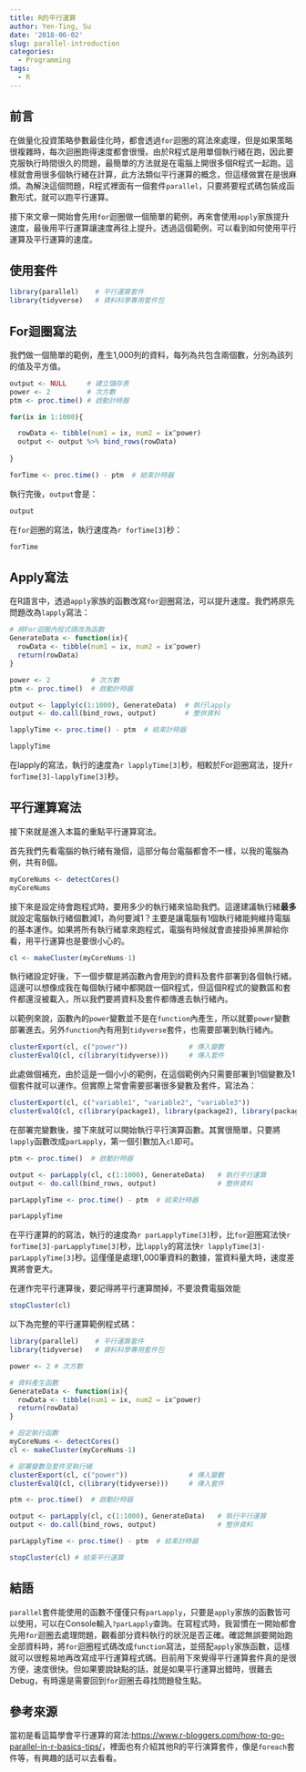 ```yaml
---
title: R的平行運算
author: Yen-Ting, Su
date: '2018-06-02'
slug: parallel-introduction
categories:
  - Programming
tags:
  - R
---
```


## 前言

在做量化投資策略參數最佳化時，都會透過`for`迴圈的寫法來處理，但是如果策略很複雜時，每次迴圈跑得速度都會很慢。由於R程式是用單個執行緒在跑，因此要克服執行時間很久的問題，最簡單的方法就是在電腦上開很多個R程式一起跑。這樣就會用很多個執行緒在計算，此方法類似平行運算的概念，但這樣做實在是很麻煩。為解決這個問題，R程式裡面有一個套件`parallel`，只要將要程式碼包裝成函數形式，就可以跑平行運算。

接下來文章一開始會先用`for`迴圈做一個簡單的範例，再來會使用`apply`家族提升速度，最後用平行運算讓速度再往上提升。透過這個範例，可以看到如何使用平行運算及平行運算的速度。

## 使用套件

```r
library(parallel)    # 平行運算套件
library(tidyverse)   # 資料科學專用套件包
```

## For迴圈寫法

我們做一個簡單的範例，產生1,000列的資料，每列為共包含兩個數，分別為該列的值及平方值。

```r

output <- NULL     # 建立儲存表
power <- 2         # 次方數
ptm <- proc.time() # 啟動計時器

for(ix in 1:1000){

  rowData <- tibble(num1 = ix, num2 = ix^power) 
  output <- output %>% bind_rows(rowData)
  
}

forTime <- proc.time() - ptm  # 結束計時器 
```

執行完後，`output`會是：

```r
output
```

在`for`迴圈的寫法，執行速度為`r forTime[3]`秒：

```r
forTime
```

## Apply寫法

在R語言中，透過`apply`家族的函數改寫`for`迴圈寫法，可以提升速度。我們將原先問題改為`lapply`寫法：

```r

# 將For迴圈內程式碼改為函數
GenerateData <- function(ix){
  rowData <- tibble(num1 = ix, num2 = ix^power) 
  return(rowData)
}

power <- 2          # 次方數
ptm <- proc.time()  # 啟動計時器

output <- lapply(c(1:1000), GenerateData)  # 執行lapply
output <- do.call(bind_rows, output)       # 整併資料

lapplyTime <- proc.time() - ptm  # 結束計時器 
```


```r
lapplyTime
```

在lapply的寫法，執行的速度為`r lapplyTime[3]`秒，相較於For迴圈寫法，提升`r forTime[3]-lapplyTime[3]`秒。


## 平行運算寫法

接下來就是進入本篇的重點平行運算寫法。

首先我們先看電腦的執行緒有幾個，這部分每台電腦都會不一樣，以我的電腦為例，共有8個。

```r
myCoreNums <- detectCores()
myCoreNums
```

接下來是設定待會跑程式時，要用多少的執行緒來協助我們。這邊建議執行緒**最多**就設定電腦執行緒個數減1，為何要減1？主要是讓電腦有1個執行緒能夠維持電腦的基本運作。如果將所有執行緒拿來跑程式，電腦有時候就會直接掛掉黑屏給你看，用平行運算也是要很小心的。

```r
cl <- makeCluster(myCoreNums-1)
```

執行緒設定好後，下一個步驟是將函數內會用到的資料及套件部署到各個執行緒。這邊可以想像成我在每個執行緒中都開啟一個R程式，但這個R程式的變數區和套件都還沒被載入，所以我們要將資料及套件都傳進去執行緒內。

以範例來說，函數內的`power`變數並不是在`function`內產生，所以就要`power`變數部署進去。另外`function`內有用到`tidyverse`套件，也需要部署到執行緒內。

```r
clusterExport(cl, c("power"))               # 傳入變數
clusterEvalQ(cl, c(library(tidyverse)))     # 傳入套件
```

此處做個補充，由於這是一個小小的範例，在這個範例內只需要部署到1個變數及1個套件就可以運作。但實際上常會需要部署很多變數及套件，寫法為：

```r
clusterExport(cl, c("variable1", "variable2", "variable3"))                      # 傳入變數
clusterEvalQ(cl, c(library(package1), library(package2), library(package3)))     # 傳入套件
```

在部署完變數後，接下來就可以開始執行平行演算函數。其實很簡單，只要將`lapply`函數改成`parLapply`，第一個引數加入`cl`即可。

```r

ptm <- proc.time()  # 啟動計時器

output <- parLapply(cl, c(1:1000), GenerateData)   # 執行平行運算
output <- do.call(bind_rows, output)               # 整併資料

parLapplyTime <- proc.time() - ptm  # 結束計時器 

```

```r
parLapplyTime
```

在平行運算的的寫法，執行的速度為`r parLapplyTime[3]`秒，比`for`迴圈寫法快`r forTime[3]-parLapplyTime[3]`秒，比`lapply`的寫法快`r lapplyTime[3]-parLapplyTime[3]`秒。這僅僅是處理1,000筆資料的數據，當資料量大時，速度差異將會更大。

在運作完平行運算後，要記得將平行運算關掉，不要浪費電腦效能

```r
stopCluster(cl)
```

以下為完整的平行運算範例程式碼：
```r

library(parallel)    # 平行運算套件
library(tidyverse)   # 資料科學專用套件包

power <- 2 # 次方數

# 資料產生函數
GenerateData <- function(ix){
  rowData <- tibble(num1 = ix, num2 = ix^power) 
  return(rowData)
}

# 設定執行函數
myCoreNums <- detectCores()
cl <- makeCluster(myCoreNums-1)

# 部署變數及套件至執行緒
clusterExport(cl, c("power"))               # 傳入變數
clusterEvalQ(cl, c(library(tidyverse)))     # 傳入套件

ptm <- proc.time()  # 啟動計時器

output <- parLapply(cl, c(1:1000), GenerateData)   # 執行平行運算
output <- do.call(bind_rows, output)               # 整併資料

parLapplyTime <- proc.time() - ptm  # 結束計時器 

stopCluster(cl) # 結束平行運算

```


## 結語

`parallel`套件能使用的函數不僅僅只有`parLapply`，只要是`apply`家族的函數皆可以使用，可以在Console輸入`?parLapply`查詢。在寫程式時，我習慣在一開始都會先用`for`迴圈去處理問題，觀看部分資料執行的狀況是否正確。確認無誤要開始跑全部資料時，將`for`迴圈程式碼改成`function`寫法，並搭配`apply`家族函數，這樣就可以很輕易地再改寫成平行運算程式碼。目前用下來覺得平行運算套件真的是很方便，速度很快。但如果要說缺點的話，就是如果平行運算出錯時，很難去Debug，有時還是需要回到`for`迴圈去尋找問題發生點。


## 參考來源

當初是看這篇學會平行運算的寫法:[https://www.r-bloggers.com/how-to-go-parallel-in-r-basics-tips/](https://www.r-bloggers.com/how-to-go-parallel-in-r-basics-tips/)，裡面也有介紹其他R的平行演算套件，像是`foreach`套件等，有興趣的話可以去看看。


